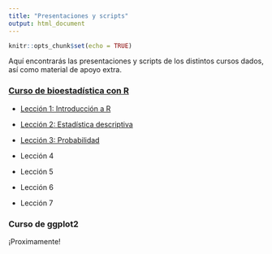 ```yaml
---
title: "Presentaciones y scripts"
output: html_document
---
```


```r
knitr::opts_chunk$set(echo = TRUE)
```


Aquí encontrarás las presentaciones y scripts de los distintos cursos dados, así como material de apoyo extra.

### [Curso de bioestadística con R](https://imalejandrorg.github.io/Curso_R_basico/Curso_R_basico/docs/index.html)

- [Lección 1: Introducción a R](https://imalejandrorg.github.io/Curso_R_basico/presentaciones/Clase-01/clase-01.html#1)

- [Lección 2: Estadística descriptiva](https://imalejandrorg.github.io/Curso_R_basico/presentaciones/Clase-02/clase-02.html#1)

- [Lección 3: Probabilidad](https://imalejandrorg.github.io/Curso_R_basico/presentaciones/Clase-03/clase-03.html#1)

- Lección 4

- Lección 5

- Lección 6

- Lección 7

### Curso de ggplot2

¡Proximamente!